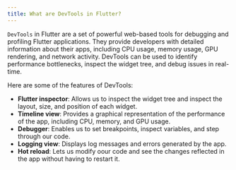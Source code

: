 ```yaml
---
title: What are DevTools in Flutter?
---
```


`DevTools` in Flutter are a set of powerful web-based tools for debugging and profiling Flutter applications. They provide developers with detailed information about their apps, including CPU usage, memory usage, GPU rendering, and network activity. DevTools can be used to identify performance bottlenecks, inspect the widget tree, and debug issues in real-time.

Here are some of the features of DevTools:

- **Flutter inspector**: Allows us to inspect the widget tree and inspect the layout, size, and position of each widget.
- **Timeline view**: Provides a graphical representation of the performance of the app, including CPU, memory, and GPU usage.
- **Debugger**: Enables us to set breakpoints, inspect variables, and step through our code.
- **Logging view**: Displays log messages and errors generated by the app.
- **Hot reload**: Lets us modify oour code and see the changes reflected in the app without having to restart it.
